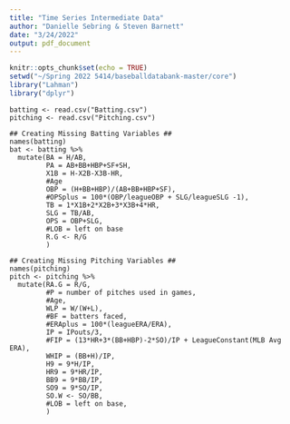 ```yaml
---
title: "Time Series Intermediate Data"
author: "Danielle Sebring & Steven Barnett"
date: "3/24/2022"
output: pdf_document
---
```


```r
knitr::opts_chunk$set(echo = TRUE)
setwd("~/Spring 2022 5414/baseballdatabank-master/core")
library("Lahman")
library("dplyr")
```

```data
batting <- read.csv("Batting.csv")
pitching <- read.csv("Pitching.csv")

## Creating Missing Batting Variables ##
names(batting)
bat <- batting %>%
  mutate(BA = H/AB,
         PA = AB+BB+HBP+SF+SH,
         X1B = H-X2B-X3B-HR,
         #Age
         OBP = (H+BB+HBP)/(AB+BB+HBP+SF),
         #OPSplus = 100*(OBP/leagueOBP + SLG/leagueSLG -1),
         TB = 1*X1B+2*X2B+3*X3B+4*HR,
         SLG = TB/AB,
         OPS = OBP+SLG,
         #LOB = left on base
         R.G <- R/G
         )

## Creating Missing Pitching Variables ##
names(pitching)
pitch <- pitching %>%
  mutate(RA.G = R/G,
         #P = number of pitches used in games,
         #Age,
         WLP = W/(W+L),
         #BF = batters faced,
         #ERAplus = 100*(leagueERA/ERA),
         IP = IPouts/3,
         #FIP = (13*HR+3*(BB+HBP)-2*SO)/IP + LeagueConstant(MLB Avg ERA),
         WHIP = (BB+H)/IP,
         H9 = 9*H/IP,
         HR9 = 9*HR/IP,
         BB9 = 9*BB/IP,
         SO9 = 9*SO/IP,
         SO.W <- SO/BB,
         #LOB = left on base,
         )
```

